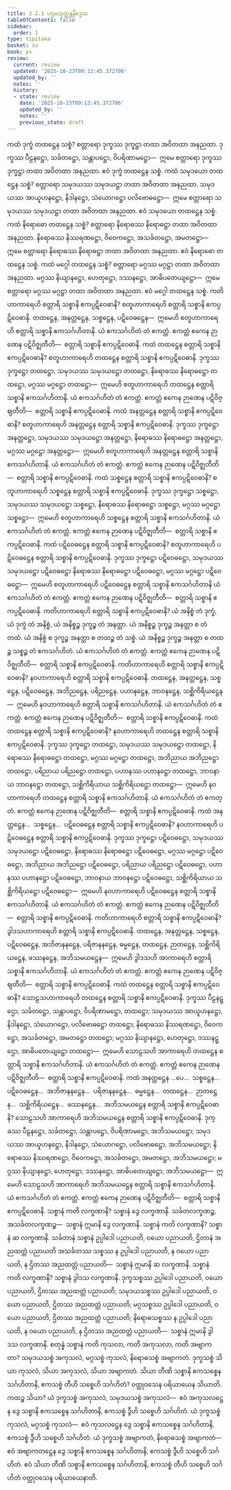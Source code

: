 ```yaml
---
title: 2.2.1 ပဌမသုတ္တန္တနိဒ္ဒေသ
tableOfContents: false
sidebar:
  order: 1
type: tipitaka
basket: su
book: ps
review:
  current: review
  updated: '2025-10-23T09:13:45.372706'
  updated_by: ''
  notes: ''
  history:
  - state: review
    date: '2025-10-23T09:13:45.372706'
    updated_by: ''
    notes: ''
    previous_state: draft
---
```



<ReviewStatus review={frontmatter.review} showDetails={true} />

<HypothesisAnnotation frontmatter={frontmatter} />

<DynamicBreadcrumb />

<Division number="9" book="ps" e="ch" v="26" p="11">

<Paragraph number="1377" book="ps">
ကထံ ဒုက္ခံ တထဋ္ဌေန သစ္စံ? စတ္တာရော ဒုက္ခဿ ဒုက္ခဋ္ဌာ တထာ အဝိတထာ အနညထာ. ဒုက္ခဿ ပီဠနဋ္ဌော, သင်္ခတဋ္ဌော, သန္တာပဋ္ဌော, ဝိပရိဏာမဋ္ဌော—  ဣမေ စတ္တာရော ဒုက္ခဿ ဒုက္ခဋ္ဌာ တထာ အဝိတထာ အနညထာ. ဧဝံ ဒုက္ခံ တထဋ္ဌေန သစ္စံ.
</Paragraph>

<Paragraph number="1378" book="ps">
ကထံ သမုဒယော တထဋ္ဌေန သစ္စံ? စတ္တာရော သမုဒယဿ သမုဒယဋ္ဌာ တထာ အဝိတထာ အနညထာ. သမုဒယဿ အာယူဟနဋ္ဌော, နိဒါနဋ္ဌော, သံယောဂဋ္ဌော ပလိဗောဓဋ္ဌော—  ဣမေ စတ္တာရော သမုဒယဿ သမုဒယဋ္ဌာ တထာ အဝိတထာ အနညထာ. ဧဝံ သမုဒယော တထဋ္ဌေန သစ္စံ.
</Paragraph>

<Paragraph number="1379" book="ps">
ကထံ နိရောဓော တထဋ္ဌေန သစ္စံ? စတ္တာရော နိရောဓဿ နိရောဓဋ္ဌာ တထာ အဝိတထာ အနညထာ. နိရောဓဿ နိဿရဏဋ္ဌော, ဝိဝေကဋ္ဌော, အသင်္ခတဋ္ဌော, အမတဋ္ဌော—  ဣမေ စတ္တာရော နိရောဓဿ နိရောဓဋ္ဌာ တထာ အဝိတထာ အနညထာ. ဧဝံ နိရောဓော တထဋ္ဌေန သစ္စံ.
</Paragraph>

<Paragraph number="1380" book="ps">
ကထံ မဂ္ဂေါ တထဋ္ဌေန သစ္စံ? စတ္တာရော မဂ္ဂဿ မဂ္ဂဋ္ဌာ တထာ အဝိတထာ အနညထာ. မဂ္ဂဿ နိယျာနဋ္ဌော, ဟေတုဋ္ဌော, ဒဿနဋ္ဌော, အာဓိပတေယျဋ္ဌော—  ဣမေ စတ္တာရော မဂ္ဂဿ မဂ္ဂဋ္ဌာ တထာ အဝိတထာ အနညထာ. ဧဝံ မဂ္ဂေါ တထဋ္ဌေန သစ္စံ.
</Paragraph>

<Paragraph number="1381" book="ps">
ကတိဟာကာရေဟိ စတ္တာရိ သစ္စာနိ ဧကပ္ပဋိဝေဓာနိ? စတူဟာကာရေဟိ စတ္တာရိ သစ္စာနိ ဧကပ္ပဋိဝေဓာနိ. တထဋ္ဌေန, အနတ္တဋ္ဌေန, သစ္စဋ္ဌေန, ပဋိဝေဓဋ္ဌေန—  ဣမေဟိ စတူဟာကာရေဟိ စတ္တာရိ သစ္စာနိ ဧကသင်္ဂဟိတာနိ. ယံ ဧကသင်္ဂဟိတံ တံ ဧကတ္တံ. ဧကတ္တံ ဧကေန ဉာဏေန ပဋိဝိဇ္ဈတီတိ—  စတ္တာရိ သစ္စာနိ ဧကပ္ပဋိဝေဓာနိ.
</Paragraph>

<Paragraph number="1382" book="ps">
ကထံ တထဋ္ဌေန စတ္တာရိ သစ္စာနိ ဧကပ္ပဋိဝေဓာနိ? စတူဟာကာရေဟိ တထဋ္ဌေန စတ္တာရိ သစ္စာနိ ဧကပ္ပဋိဝေဓာနိ. ဒုက္ခဿ ဒုက္ခဋ္ဌော တထဋ္ဌော, သမုဒယဿ သမုဒယဋ္ဌော တထဋ္ဌော, နိရောဓဿ နိရောဓဋ္ဌော တထဋ္ဌော, မဂ္ဂဿ မဂ္ဂဋ္ဌော တထဋ္ဌော—  ဣမေဟိ စတူဟာကာရေဟိ တထဋ္ဌေန စတ္တာရိ သစ္စာနိ ဧကသင်္ဂဟိတာနိ. ယံ ဧကသင်္ဂဟိတံ တံ ဧကတ္တံ. ဧကတ္တံ ဧကေန ဉာဏေန ပဋိဝိဇ္ဈတီတိ—  စတ္တာရိ သစ္စာနိ ဧကပ္ပဋိဝေဓာနိ.
</Paragraph>

<Paragraph number="1383" book="ps">
ကထံ အနတ္တဋ္ဌေန စတ္တာရိ သစ္စာနိ ဧကပ္ပဋိဝေဓာနိ? စတူဟာကာရေဟိ အနတ္တဋ္ဌေန စတ္တာရိ သစ္စာနိ ဧကပ္ပဋိဝေဓာနိ. ဒုက္ခဿ ဒုက္ခဋ္ဌော အနတ္တဋ္ဌော, သမုဒယဿ သမုဒယဋ္ဌော အနတ္တဋ္ဌော, နိရောဓဿ နိရောဓဋ္ဌော အနတ္တဋ္ဌော, မဂ္ဂဿ မဂ္ဂဋ္ဌော အနတ္တဋ္ဌော—  ဣမေဟိ စတူဟာကာရေဟိ အနတ္တဋ္ဌေန စတ္တာရိ သစ္စာနိ ဧကသင်္ဂဟိတာနိ. ယံ ဧကသင်္ဂဟိတံ တံ ဧကတ္တံ. ဧကတ္တံ ဧကေန ဉာဏေန ပဋိဝိဇ္ဈတီတိ—  စတ္တာရိ သစ္စာနိ ဧကပ္ပဋိဝေဓာနိ.
</Paragraph>

<Paragraph number="1384" book="ps">
ကထံ သစ္စဋ္ဌေန စတ္တာရိ သစ္စာနိ ဧကပ္ပဋိဝေဓာနိ? စတူဟာကာရေဟိ သစ္စဋ္ဌေန စတ္တာရိ သစ္စာနိ ဧကပ္ပဋိဝေဓာနိ. ဒုက္ခဿ ဒုက္ခဋ္ဌော သစ္စဋ္ဌော, သမုဒယဿ သမုဒယဋ္ဌော သစ္စဋ္ဌော, နိရောဓဿ နိရောဓဋ္ဌော သစ္စဋ္ဌော, မဂ္ဂဿ မဂ္ဂဋ္ဌော သစ္စဋ္ဌော—  ဣမေဟိ စတူဟာကာရေဟိ သစ္စဋ္ဌေန စတ္တာရိ သစ္စာနိ ဧကသင်္ဂဟိတာနိ. ယံ ဧကသင်္ဂဟိတံ တံ ဧကတ္တံ. ဧကတ္တံ ဧကေန ဉာဏေန ပဋိဝိဇ္ဈတီတိ—  စတ္တာရိ သစ္စာနိ ဧကပ္ပဋိဝေဓာနိ.
</Paragraph>

<Paragraph number="1385" book="ps">
ကထံ ပဋိဝေဓဋ္ဌေန စတ္တာရိ သစ္စာနိ ဧကပ္ပဋိဝေဓာနိ? စတူဟာကာရေဟိ ပဋိဝေဓဋ္ဌေန စတ္တာရိ သစ္စာနိ ဧကပ္ပဋိဝေဓာနိ. ဒုက္ခဿ ဒုက္ခဋ္ဌော ပဋိဝေဓဋ္ဌော, သမုဒယဿ သမုဒယဋ္ဌော ပဋိဝေဓဋ္ဌော နိရောဓဿ နိရောဓဋ္ဌော ပဋိဝေဓဋ္ဌော, မဂ္ဂဿ မဂ္ဂဋ္ဌော ပဋိဝေဓဋ္ဌော—  ဣမေဟိ စတူဟာကာရေဟိ ပဋိဝေဓဋ္ဌေန စတ္တာရိ သစ္စာနိ ဧကသင်္ဂဟိတာနိ ယံ ဧကသင်္ဂဟိတံ တံ ဧကတ္တံ. ဧကတ္တံ ဧကေန ဉာဏေန ပဋိဝိဇ္ဈတီတိ—  စတ္တာရိ သစ္စာနိ ဧကပ္ပဋိဝေဓာနိ.
</Paragraph>

</Division>
<Division number="10" book="ps" e="ch" v="26" p="12">

<Paragraph number="1386" book="ps">
ကတိဟာကာရေဟိ စတ္တာရိ သစ္စာနိ ဧကပ္ပဋိဝေဓာနိ? ယံ အနိစ္စံ တံ ဒုက္ခံ, ယံ ဒုက္ခံ တံ အနိစ္စံ, ယံ အနိစ္စဉ္စ ဒုက္ခဉ္စ တံ အနတ္တာ. ယံ အနိစ္စဉ္စ ဒုက္ခဉ္စ အနတ္တာ စ တံ တထံ. ယံ အနိစ္စံ စ ဒုက္ခဉ္စ အနတ္တာ စ တထဉ္စ တံ သစ္စံ. ယံ အနိစ္စဉ္စ ဒုက္ခဉ္စ အနတ္တာ စ တထဉ္စ သစ္စဉ္စ တံ ဧကသင်္ဂဟိတံ. ယံ ဧကသင်္ဂဟိတံ တံ ဧကတ္တံ. ဧကတ္တံ ဧကေန ဉာဏေန ပဋိဝိဇ္ဈတီတိ—  စတ္တာရိ သစ္စာနိ ဧကပ္ပဋိဝေဓာနိ.
</Paragraph>

<Paragraph number="1387" book="ps">
ကတိဟာကာရေဟိ စတ္တာရိ သစ္စာနိ ဧကပ္ပဋိဝေဓာနိ? နဝဟာကာရေဟိ စတ္တာရိ သစ္စာနိ ဧကပ္ပဋိဝေဓာနိ. တထဋ္ဌေန, အနတ္တဋ္ဌေန, သစ္စဋ္ဌေန, ပဋိဝေဓဋ္ဌေန, အဘိညဋ္ဌေန, ပရိညဋ္ဌေန, ပဟာနဋ္ဌေန, ဘာဝနဋ္ဌေန, သစ္ဆိကိရိယဋ္ဌေန—  ဣမေဟိ နဝဟာကာရေဟိ စတ္တာရိ သစ္စာနိ ဧကသင်္ဂဟိတာနိ. ယံ ဧကသင်္ဂဟိတံ တံ ဧကတ္တံ. ဧကတ္တံ ဧကေန ဉာဏေန ပဋိဝိဇ္ဈတီတိ—  စတ္တာရိ သစ္စာနိ ဧကပ္ပဋိဝေဓာနိ.
</Paragraph>

<Paragraph number="1388" book="ps">
ကထံ တထဋ္ဌေန စတ္တာရိ သစ္စာနိ ဧကပ္ပဋိဝေဓာနိ? နဝဟာကာရေဟိ တထဋ္ဌေန စတ္တာရိ သစ္စာနိ ဧကပ္ပဋိဝေဓာနိ. ဒုက္ခဿ ဒုက္ခဋ္ဌော တထဋ္ဌော, သမုဒယဿ သမုဒယဋ္ဌော တထဋ္ဌော, နိရောဓဿ နိရောဓဋ္ဌော တထဋ္ဌော, မဂ္ဂဿ မဂ္ဂဋ္ဌော တထဋ္ဌော, အဘိညာယ အဘိညဋ္ဌော တထဋ္ဌော, ပရိညာယ ပရိညဋ္ဌော တထဋ္ဌော, ပဟာနဿ ပဟာနဋ္ဌော တထဋ္ဌော, ဘာဝနာယ ဘာဝနဋ္ဌော တထဋ္ဌော, သစ္ဆိကိရိယာယ သစ္ဆိကိရိယဋ္ဌော တထဋ္ဌော—  ဣမေဟိ နဝဟာကာရေဟိ တထဋ္ဌေန စတ္တာရိ သစ္စာနိ ဧကသင်္ဂဟိတာနိ. ယံ ဧကသင်္ဂဟိတံ တံ ဧကတ္တံ. ဧကတ္တံ ဧကေန ဉာဏေန ပဋိဝိဇ္ဈတီတိ—  စတ္တာရိ သစ္စာနိ ဧကပ္ပဋိဝေဓာနိ.
</Paragraph>

<Paragraph number="1389" book="ps">
ကထံ အနတ္တဋ္ဌေန…  သစ္စဋ္ဌေန…  ပဋိဝေဓဋ္ဌေန စတ္တာရိ သစ္စာနိ ဧကပ္ပဋိဝေဓာနိ? နဝဟာကာရေဟိ ပဋိဝေဓဋ္ဌေန စတ္တာရိ သစ္စာနိ ဧကပ္ပဋိဝေဓာနိ. ဒုက္ခဿ ဒုက္ခဋ္ဌော ပဋိဝေဓဋ္ဌော, သမုဒယဿ သမုဒယဋ္ဌော ပဋိဝေဓဋ္ဌော, နိရောဓဿ နိရောဓဋ္ဌော ပဋိဝေဓဋ္ဌော, မဂ္ဂဿ မဂ္ဂဋ္ဌော ပဋိဝေဓဋ္ဌော, အဘိညာယ အဘိညဋ္ဌော ပဋိဝေဓဋ္ဌော, ပရိညာယ ပရိညဋ္ဌော ပဋိဝေဓဋ္ဌော, ပဟာနဿ ပဟာနဋ္ဌော ပဋိဝေဓဋ္ဌော, ဘာဝနာယ ဘာဝနဋ္ဌော ပဋိဝေဓဋ္ဌော, သစ္ဆိကိရိယာယ သစ္ဆိကိရိယဋ္ဌော ပဋိဝေဓဋ္ဌော—  ဣမေဟိ နဝဟာကာရေဟိ ပဋိဝေဓဋ္ဌေန စတ္တာရိ သစ္စာနိ ဧကသင်္ဂဟိတာနိ. ယံ ဧကသင်္ဂဟိတံ တံ ဧကတ္တံ. ဧကတ္တံ ဧကေန ဉာဏေန ပဋိဝိဇ္ဈတီတိ—  စတ္တာရိ သစ္စာနိ ဧကပ္ပဋိဝေဓာနိ.
</Paragraph>

</Division>
<Division number="11" book="ps" e="ch" v="26" p="16">

<Paragraph number="1390" book="ps">
ကတိဟာကာရေဟိ စတ္တာရိ သစ္စာနိ ဧကပ္ပဋိဝေဓာနိ? ဒွါဒသဟာကာရေဟိ စတ္တာရိ သစ္စာနိ ဧကပ္ပဋိဝေဓာနိ. တထဋ္ဌေန, အနတ္တဋ္ဌေန, သစ္စဋ္ဌေန, ပဋိဝေဓဋ္ဌေန, အဘိဇာနနဋ္ဌေန, ပရိဇာနနဋ္ဌေန, ဓမ္မဋ္ဌေန, တထဋ္ဌေန, ဉာတဋ္ဌေန, သစ္ဆိကိရိယဋ္ဌေန, ဖဿနဋ္ဌေန, အဘိသမယဋ္ဌေန—  ဣမေဟိ ဒွါဒသဟိ အာကာရေဟိ စတ္တာရိ သစ္စာနိ ဧကသင်္ဂဟိတာနိ. ယံ ဧကသင်္ဂဟိတံ တံ ဧကတ္တံ. ဧကတ္တံ ဧကေန ဉာဏေန ပဋိဝိဇ္ဈတီတိ—  စတ္တာရိ သစ္စာနိ ဧကပ္ပဋိဝေဓာနိ.
</Paragraph>

<Paragraph number="1391" book="ps">
ကထံ တထဋ္ဌေန စတ္တာရိ သစ္စာနိ ဧကပ္ပဋိဝေဓာနိ? သောဠသဟာကာရေဟိ တထဋ္ဌေန စတ္တာရိ သစ္စာနိ ဧကပ္ပဋိဝေဓာနိ. ဒုက္ခဿ ပီဠနဋ္ဌော, သင်္ခတဋ္ဌော, သန္တာပဋ္ဌော, ဝိပရိဏာမဋ္ဌော, တထဋ္ဌော; သမုဒယဿ အာယူဟနဋ္ဌော, နိဒါနဋ္ဌော, သံယောဂဋ္ဌော, ပလိဗောဓဋ္ဌော တထဋ္ဌော; နိရောဓဿ နိဿရဏဋ္ဌော, ဝိဝေကဋ္ဌော, အသင်္ခတဋ္ဌော, အမတဋ္ဌော တထဋ္ဌော; မဂ္ဂဿ နိယျာနဋ္ဌော, ဟေတုဋ္ဌော, ဒဿနဋ္ဌော, အာဓိပတေယျဋ္ဌော တထဋ္ဌော—  ဣမေဟိ သောဠသဟိ အာကာရေဟိ တထဋ္ဌေန စတ္တာရိ သစ္စာနိ ဧကသင်္ဂဟိတာနိ. ယံ ဧကသင်္ဂဟိတံ တံ ဧကတ္တံ. ဧကတ္တံ ဧကေန ဉာဏေန ပဋိဝိဇ္ဈတီတိ—  စတ္တာရိ သစ္စာနိ ဧကပ္ပဋိဝေဓာနိ.
</Paragraph>

<Paragraph number="1392" book="ps">
ကထံ အနတ္တဋ္ဌေန …ပေ…  သစ္စဋ္ဌေန…  ပဋိဝေဓဋ္ဌေန…  အဘိဇာနနဋ္ဌေန…  ပရိဇာနနဋ္ဌေန…  ဓမ္မဋ္ဌေန…  တထဋ္ဌေန…  ဉာတဋ္ဌေန…  သစ္ဆိကိရိယဋ္ဌေန…  ဖဿနဋ္ဌေန…  အဘိသမယဋ္ဌေန စတ္တာရိ သစ္စာနိ ဧကပ္ပဋိဝေဓာနိ? သောဠသဟိ အာကာရေဟိ အဘိသမယဋ္ဌေန စတ္တာရိ သစ္စာနိ ဧကပ္ပဋိဝေဓာနိ. ဒုက္ခဿ ပီဠနဋ္ဌော, သင်္ခတဋ္ဌော, သန္တာပဋ္ဌော, ဝိပရိဏာမဋ္ဌော, အဘိသမယဋ္ဌော; သမုဒယဿ အာယူဟနဋ္ဌော, နိဒါနဋ္ဌော, သံယောဂဋ္ဌော, ပလိဗောဓဋ္ဌော, အဘိသမယဋ္ဌော; နိရောဓဿ နိဿရဏဋ္ဌော, ဝိဝေကဋ္ဌော, အသင်္ခတဋ္ဌော, အမတဋ္ဌော, အဘိသမယဋ္ဌော; မဂ္ဂဿ နိယျာနဋ္ဌော, ဟေတုဋ္ဌော, ဒဿနဋ္ဌော, အာဓိပတေယျဋ္ဌော, အဘိသမယဋ္ဌော—  ဣမေဟိ သောဠသဟိ အာကာရေဟိ အဘိသမယဋ္ဌေန စတ္တာရိ သစ္စာနိ ဧကသင်္ဂဟိတာနိ. ယံ ဧကသင်္ဂဟိတံ တံ ဧကတ္တံ. ဧကတ္တံ ဧကေန ဉာဏေန ပဋိဝိဇ္ဈတီတိ—  စတ္တာရိ သစ္စာနိ ဧကပ္ပဋိဝေဓာနိ.
</Paragraph>

</Division>
<Division number="12" book="ps" e="ch" v="26" p="16">

<Paragraph number="1393" book="ps">
သစ္စာနံ ကတိ လက္ခဏာနိ? သစ္စာနံ ဒွေ လက္ခဏာနိ. သင်္ခတလက္ခဏဉ္စ, အသင်္ခတလက္ခဏဉ္စ—  သစ္စာနံ ဣမာနိ ဒွေ လက္ခဏာနိ.
</Paragraph>

<Paragraph number="1394" book="ps">
သစ္စာနံ ကတိ လက္ခဏာနိ? သစ္စာနံ ဆ လက္ခဏာနိ. သင်္ခတာနံ သစ္စာနံ ဥပ္ပါဒေါ ပညာယတိ, ဝယော ပညာယတိ, ဌိတာနံ အညထတ္တံ ပညာယတိ အသင်္ခတဿ သစ္စဿ န ဥပ္ပါဒေါ ပညာယတိ, န ဝယော ပညာယတိ, န ဌိတဿ အညထတ္တံ ပညာယတိ—  သစ္စာနံ ဣမာနိ ဆ လက္ခဏာနိ.
</Paragraph>

<Paragraph number="1395" book="ps">
သစ္စာနံ ကတိ လက္ခဏာနိ? သစ္စာနံ ဒွါဒသ လက္ခဏာနိ. ဒုက္ခသစ္စဿ ဥပ္ပါဒေါ ပညာယတိ, ဝယော ပညာယတိ, ဌိတဿ အညထတ္တံ ပညာယတိ; သမုဒယသစ္စဿ ဥပ္ပါဒေါ ပညာယတိ, ဝယော ပညာယတိ, ဌိတဿ အညထတ္တံ ပညာယတိ; မဂ္ဂသစ္စဿ ဥပ္ပါဒေါ ပညာယတိ, ဝယော ပညာယတိ, ဌိတဿ အညထတ္တံ ပညာယတိ; နိရောဓသစ္စဿ န ဥပ္ပါဒေါ ပညာယတိ, န ဝယော ပညာယတိ, န ဌိတဿ အညထတ္တံ ပညာယတိ—  သစ္စာနံ ဣမာနိ ဒွါဒသ လက္ခဏာနိ.
</Paragraph>

<Paragraph number="1396" book="ps">
စတုန္နံ သစ္စာနံ ကတိ ကုသလာ, ကတိ အကုသလာ, ကတိ အဗျာကတာ? သမုဒယသစ္စံ အကုသလံ, မဂ္ဂသစ္စံ ကုသလံ, နိရောဓသစ္စံ အဗျာကတံ. ဒုက္ခသစ္စံ သိယာ ကုသလံ, သိယာ အကုသလံ, သိယာ အဗျာကတံ.
</Paragraph>

<Paragraph number="1397" book="ps">
သိယာ တီဏိ သစ္စာနိ ဧကသစ္စေန သင်္ဂဟိတာနိ, ဧကသစ္စံ တီဟိ သစ္စေဟိ သင်္ဂဟိတံ? ဝတ္ထုဝသေန ပရိယာယေန သိယာတိ. ကထဉ္စ သိယာ? ယံ ဒုက္ခသစ္စံ အကုသလံ, သမုဒယသစ္စံ အကုသလံ—  ဧဝံ အကုသလဋ္ဌေန ဒွေ သစ္စာနိ ဧကသစ္စေန သင်္ဂဟိတာနိ, ဧကသစ္စံ ဒွီဟိ သစ္စေဟိ သင်္ဂဟိတံ. ယံ ဒုက္ခသစ္စံ ကုသလံ, မဂ္ဂသစ္စံ ကုသလံ—  ဧဝံ ကုသလဋ္ဌေန ဒွေ သစ္စာနိ ဧကသစ္စေန သင်္ဂဟိတာနိ, ဧကသစ္စံ ဒွီဟိ သစ္စေဟိ သင်္ဂဟိတံ. ယံ ဒုက္ခသစ္စံ အဗျာကတံ, နိရောဓသစ္စံ အဗျာကတံ—  ဧဝံ အဗျာကတဋ္ဌေန ဒွေ သစ္စာနိ ဧကသစ္စေန သင်္ဂဟိတာနိ, ဧကသစ္စံ ဒွီဟိ သစ္စေဟိ သင်္ဂဟိတံ. ဧဝံ သိယာ တီဏိ သစ္စာနိ ဧကသစ္စေန သင်္ဂဟိတာနိ, ဧကသစ္စံ တီဟိ သစ္စေဟိ သင်္ဂဟိတံ ဝတ္ထုဝသေန ပရိယာယေနာတိ.
</Paragraph>
</Division>